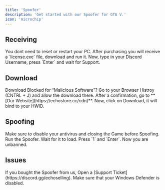 ```yaml
---
title: 'Spoofer'
description: 'Get started with our Spoofer for GTA V.'
icon: 'microchip'
---
```


## Receiving

<Tip>
  You dont need to reset or restart your PC.
</Tip>

<Steps>
  <Step title="First Step">
    After purchasing you will receive a `license.exe` file, download and run it.
  </Step>
  <Step title="Second Step">
    Now, type in your Discord Username, press `Enter` and wait for Support.
  </Step>
</Steps>


## Download

<Info>
  Download Blocked for “Malicious Software”? Go to your Browser Histroy (CNTRL + J) and allow the download there.
</Info>

<Steps>
  <Step title="First Step">
    After a confirmation, go to **[Our Website](https://echostore.cc/cdn)**.
  </Step>
  <Step title="Second Step">
    Now, click on Download, it will bind to your HWID.
  </Step>
</Steps>


## Spoofing

<Warning>
  Make sure to disable your antivirus and closing the Game before Spoofing.
</Warning>

<Steps>
  <Step title="First Step">
    Run the Spoofer.
  </Step>
  <Step title="Second Step">
    Wait for it to load.
  </Step>
  <Step title="Third Step">
    Press `1` and `Enter`.
  </Step>
  <Step title="Fourth Step">
    Now you are unbanned. 
  </Step>
</Steps>


## Issues

<AccordionGroup>
  <Accordion title="HWID Invalid">
    If you bought the Spoofer from us, Open a [Support Ticket](https://discord.gg/echoselling).
  </Accordion>
  <Accordion title="Its deleting itself on run">
    Make sure that your Windows Defender is disabled.
  </Accordion>
</AccordionGroup>
